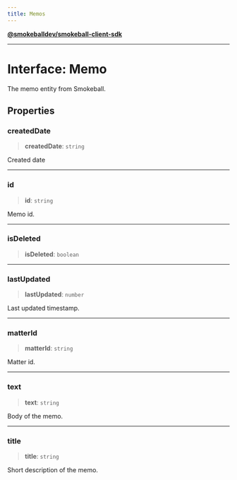 ```yaml
---
title: Memos
---
```

[**@smokeballdev/smokeball-client-sdk**](../../../../README.md)

***

# Interface: Memo

The memo entity from Smokeball.

## Properties

### createdDate

> **createdDate**: `string`

Created date

***

### id

> **id**: `string`

Memo id.

***

### isDeleted

> **isDeleted**: `boolean`

***

### lastUpdated

> **lastUpdated**: `number`

Last updated timestamp.

***

### matterId

> **matterId**: `string`

Matter id.

***

### text

> **text**: `string`

Body of the memo.

***

### title

> **title**: `string`

Short description of the memo.
